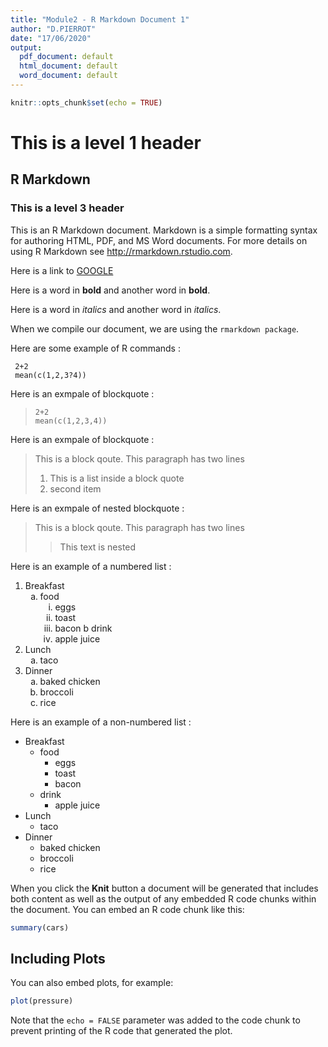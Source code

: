 ```yaml
---
title: "Module2 - R Markdown Document 1"
author: "D.PIERROT"
date: "17/06/2020"
output:
  pdf_document: default
  html_document: default
  word_document: default
---
```


```r
knitr::opts_chunk$set(echo = TRUE)
```

# This is a level 1 header

## R Markdown

### This is a level 3 header


This is an R Markdown document. Markdown is a simple formatting syntax for authoring HTML, PDF, and MS Word documents. For more details on using R Markdown see <http://rmarkdown.rstudio.com>.

Here is a link to [GOOGLE](http://google.com)

Here is a word in **bold** and another word in __bold__.

Here is a word in *italics* and another word in _italics_.

When we compile our document, we are using the `rmarkdown package`.

Here are some example of R commands :

```
 2+2
 mean(c(1,2,3?4))
```
Here is an exmpale of blockquote :

>     2+2
>     mean(c(1,2,3,4))

Here is an exmpale of blockquote :

>This is  a block qoute. This
>paragraph has two lines 
>
> 1. This is a list inside  a block quote
> 2. second item

Here is an exmpale of nested blockquote :

>This is  a block qoute. This
>paragraph has two lines 
>
> > This text is nested

Here is an example of a numbered list :

1. Breakfast
    a. food
        i. eggs
        ii. toast
        iii. bacon
    b drink
        i. apple juice
2. Lunch
    a. taco
3. Dinner
    a. baked chicken
    b. broccoli
    c. rice 

Here is an example of a non-numbered list :

* Breakfast
    - food
        + eggs
        + toast
        + bacon
    - drink
        + apple juice
* Lunch
    - taco
* Dinner
    - baked chicken
    - broccoli
    - rice 


When you click the **Knit** button a document will be generated that includes both content as well as the output of any embedded R code chunks within the document. You can embed an R code chunk like this:

```r
summary(cars)
```

## Including Plots

You can also embed plots, for example:

```r
plot(pressure)
```

Note that the `echo = FALSE` parameter was added to the code chunk to prevent printing of the R code that generated the plot.
